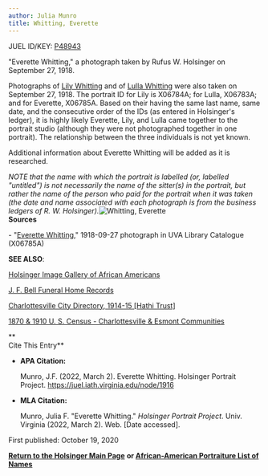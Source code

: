 ```yaml
---
author: Julia Munro
title: Whitting, Everette
---
```

JUEL ID/KEY: [P48943](http://juel.iath.virginia.edu/public_person?person=48943 "P48943")

"Everette Whitting," a photograph taken by Rufus W. Holsinger on September 27, 1918.

Photographs of [Lily Whitting](http://juel.iath.virginia.edu/node/1917 "Lily Whitting") and of [Lulla Whitting](http://juel.iath.virginia.edu/node/1918 "Whitting, Lulla") were also taken on September 27, 1918. The portrait ID for Lily is X06784A; for Lulla, X06783A; and for Everette, X06785A. Based on their having the same last name, same date, and the consecutive order of the IDs (as entered in Holsinger's ledger), it is highly likely Everette, Lily, and Lulla came together to the portrait studio (although they were not photographed together in one portrait). The relationship between the three individuals is not yet known.

Additional information about Everette Whitting will be added as it is researched.

_NOTE that the name with which the portrait is labelled (or, labelled "untitled") is not necessarily the name of the sitter(s) in the portrait, but rather the name of the person who paid for the portrait when it was taken (the date and name associated with each photograph is from the business ledgers of R. W. Holsinger)._![Whitting, Everette](https://iiif.lib.virginia.edu/iiif/uva-lib:1049808/full/778,561/0/default.jpg "Whitting, Everette")  
**Sources**

\- "[Everette Whitting](https://search.lib.virginia.edu/sources/images/items/uva-lib:1049808 "Whitting, Everette")," 1918-09-27 photograph in UVA Library Catalogue (X06785A) 

**SEE ALSO**:

[Holsinger Image Gallery of African Americans](http://rwholsingerphotos.org/images.php "Holsinger Image Gallery of African Americans")

[J. F. Bell Funeral Home Records](http://www2.vcdh.virginia.edu/afam/raceandplace/perl_scripts/funeral_search.html "J. F. Bell Funeral Home Database")

[Charlottesville City Directory, 1914-15 \[Hathi Trust\]](https://catalog.hathitrust.org/Record/101954103 "Charlottesville City Directory, 1914-15") 

[1870 & 1910 U. S. Census - Charlottesville & Esmont Communities](http://www2.vcdh.virginia.edu/afam/raceandplace/census/search_both.html "1870 & 1910 U. S. Census: Charlottesville and Esmont Communities")

**  
Cite This Entry**

*   **APA Citation:**
    
    Munro, J.F. (2022, March 2). Everette Whitting. Holsinger Portrait Project. https://juel.iath.virginia.edu/node/1916
    
*   **MLA Citation:**
    
    Munro, Julia F. "Everette Whitting." _Holsinger Portrait Project_. Univ. Virginia (2022, March 2). Web. \[Date accessed\].
    

First published: October 19, 2020

[**Return to the Holsinger Main Page**](http://juel.iath.virginia.edu/node/980) **or [African-American Portraiture List of Names](http://juel.iath.virginia.edu/node/996)**